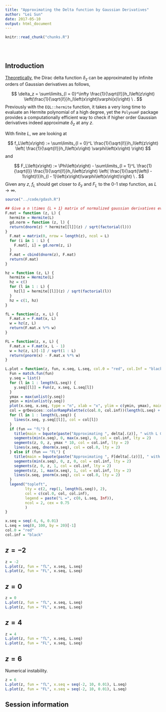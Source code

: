 ```yaml
---
title: "Approximating the Delta function by Gaussian Derivatives"
author: "Lei Sun"
date: 2017-05-10
output: html_document
---
```


<!-- The file analysis/chunks.R contains chunks that define default settings
shared across the workflowr files. -->
```r
knitr::read_chunk("chunks.R")
```

<!-- Update knitr chunk options -->
```r
```

<!-- Insert the date the file was last updated -->
```r
```

<!-- Insert the code version (Git commit SHA1) if Git repository exists and R
 package git2r is installed -->
```r
```

<!-- Add your analysis here -->

## Introduction

[Theoretically](gaussian_derivatives_4.html), the Dirac delta function $\delta_z$ can be approximated by infinite orders of Gaussian derivatives as follows,

$$
\delta_z = \sum\limits_{l = 0}^\infty \frac{1}{\sqrt{l!}}h_l\left(z\right) 
\left(\frac{1}{\sqrt{l!}}h_l\left(x\right)\varphi(x)\right) \ .
$$
Previously with the `EQL::hermite` function, it takes a very long time to evaluate an Hermite polynomial of a high degree, yet the `PolynomF` package provides a computationally efficient way to check if higher order Gaussian derivatives indeed approximate $\delta_z$ at any $z$.

With finite $L$, we are looking at

$$
f_L\left(x\right) := 
\sum\limits_{l = 0}^L
\frac{1}{\sqrt{l!}}h_l\left(z\right)
\left(
\frac{1}{\sqrt{l!}}h_l\left(x\right)
\varphi\left(x\right)
\right)
$$
and

$$
F_L\left(x\right) := \Phi\left(x\right) - 
\sum\limits_{l = 1}^L
\frac{1}{\sqrt{l}}
\frac{1}{\sqrt{l!}}h_l\left(z\right) 
\left(
\frac{1}{\sqrt{\left(l - 1\right)!}}h_{l - 1}\left(x\right)\varphi\left(x\right)\right) \ .
$$
Given any $z$, $f_L$ should get closer to $\delta_z$ and $F_L$ to the $0$-$1$ step function, as $L\to\infty$.

```r
source("../code/gdash.R")
```

```r
## Give a n \times {L + 1} matrix of normalized gaussian derivatives evaluated at the n-vector z
F.mat = function (z, L) {
  hermite = Hermite(L)
  gd.norm = function (z, l) {
  return(dnorm(z) * hermite[[l]](z) / sqrt(factorial(l)))
}
  F.mat = matrix(0, nrow = length(z), ncol = L)
  for (i in 1 : L) {
    F.mat[, i] = gd.norm(z, i)
  }
  F.mat = cbind(dnorm(z), F.mat)
  return(F.mat)
}

hz = function (z, L) {
  hermite = Hermite(L)
  hz = c()
  for (l in 1 : L) {
    hz[l] = hermite[[l]](z) / sqrt(factorial(l))
  }
  hz = c(1, hz)
}

fL = function(z, x, L) {
  F.mat.x = F.mat(x, L)
  w = hz(z, L)
  return(F.mat.x %*% w)
}

FL = function(z, x, L) {
  F.mat.x = F.mat(x, L - 1)
  w = hz(z, L)[-1] / sqrt(1 : L)
  return(pnorm(x) - F.mat.x %*% w)
}

L.plot = function(z, fun, x.seq, L.seq, col.0 = "red", col.Inf = "black") {
  Fun = match.fun(fun)
  y.seq = list()
  for (l in 1 : length(L.seq)) {
    y.seq[[l]] = Fun(z, x.seq, L.seq[l])
  }
  ymax = max(unlist(y.seq))
  ymin = min(unlist(y.seq))
  plot(x.seq, x.seq, type = "n", xlab = "x", ylim = c(ymin, ymax), main = "", ylab = "")
  col = grDevices::colorRampPalette(c(col.0, col.inf))(length(L.seq) + 2)[-c(1, length(L.seq) + 2)]
  for (l in 1 : length(L.seq)) {
    lines(x.seq, y.seq[[l]], col = col[l])
  }
  if (fun == "fL") {
    title(main = bquote(paste("Approximating ", delta[.(z)], " with L Gaussian Derivatives")), ylab = expression(f[L](x)))
    segments(min(x.seq), 0, max(x.seq), 0, col = col.inf, lty = 2)
    segments(z, 0, z, ymax * 10, col = col.inf, lty = 2)
    lines(x.seq, dnorm(x.seq), col = col.0, lty = 2)
  } else if (fun == "FL") {
    title(main = bquote(paste("Approximating ", F[delta[.(z)]], " with L Gaussian Derivatives")), ylab = expression(F[L](x)))
    segments(min(x.seq), 0, z, 0, col = col.inf, lty = 2)
    segments(z, 0, z, 1, col = col.inf, lty = 2)
    segments(z, 1, max(x.seq), 1, col = col.inf, lty = 2)
    lines(x.seq, pnorm(x.seq), col = col.0, lty = 2)
  }
  legend("topleft",
         lty = c(2, rep(1, length(L.seq)), 2),
         col = c(col.0, col, col.inf),
         legend = paste("L =", c(0, L.seq, Inf)),
         ncol = 2, cex = 0.75
         )
}
```

```r
x.seq = seq(-6, 6, 0.01)
L.seq = seq(0, 100, by = 20)[-1]
col.0 = "red"
col.inf = "black"
```

## $z = -2$

```r
z = -2
L.plot(z, fun = "fL", x.seq, L.seq)
L.plot(z, fun = "FL", x.seq, L.seq)
```

## $z = 0$

```r
z = 0
L.plot(z, fun = "fL", x.seq, L.seq)
L.plot(z, fun = "FL", x.seq, L.seq)
```

## $z = 4$

```r
z = 4
L.plot(z, fun = "fL", x.seq, L.seq)
L.plot(z, fun = "FL", x.seq, L.seq)
```

## $z = 6$

Numerical instability.

```r
z = 6
L.plot(z, fun = "fL", x.seq = seq(-2, 10, 0.01), L.seq)
L.plot(z, fun = "FL", x.seq = seq(-2, 10, 0.01), L.seq)
```

## Session information

<!-- Insert the session information into the document -->
```r
```
